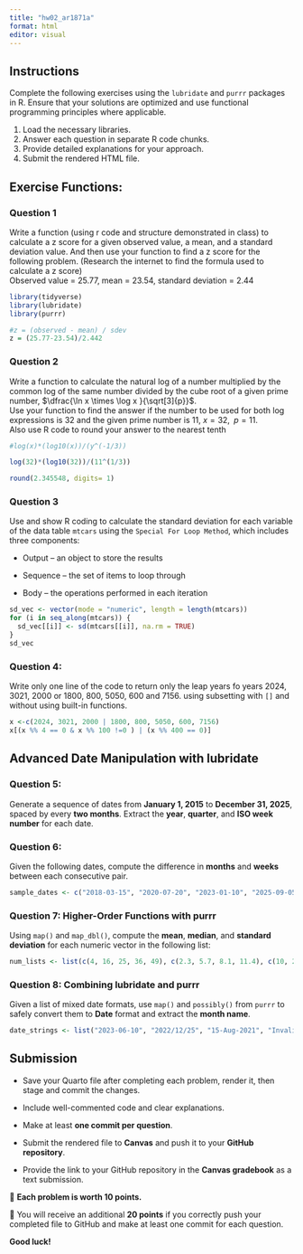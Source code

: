 ```yaml
---
title: "hw02_ar1871a"
format: html
editor: visual
---
```


## Instructions

Complete the following exercises using the `lubridate` and `purrr` packages in R. Ensure that your solutions are optimized and use functional programming principles where applicable.

1.  Load the necessary libraries.
2.  Answer each question in separate R code chunks.
3.  Provide detailed explanations for your approach.
4.  Submit the rendered HTML file.

## Exercise Functions:

### Question 1

Write a function (using r code and structure demonstrated in class) to calculate a z score for a given observed value, a mean, and a standard deviation value. And then use your function to find a z score for the following problem. (Research the internet to find the formula used to calculate a z score)\
Observed value = 25.77, mean = 23.54, standard deviation = 2.44

```r

library(tidyverse)
library(lubridate)
library(purrr)

#z = (observed - mean) / sdev
z = (25.77-23.54)/2.442

```

### Question 2

Write a function to calculate the natural log of a number multiplied by the common log of the same number divided by the cube root of a given prime number, $\dfrac{\ln x \times \log x }{\sqrt[3]{p}}$.\
Use your function to find the answer if the number to be used for both log expressions is 32 and the given prime number is 11, $x = 32, \;\;p=11$.\
Also use R code to round your answer to the nearest tenth

```r
#log(x)*(log10(x))/(y^(-1/3))

log(32)*(log10(32))/(11^(1/3))

round(2.345548, digits= 1)

```

### Question 3

Use and show R coding to calculate the standard deviation for each variable of the data table `mtcars` using the `Special For Loop Method`, which includes three components:

-   Output – an object to store the results

-   Sequence – the set of items to loop through

-   Body – the operations performed in each iteration

```r

sd_vec <- vector(mode = "numeric", length = length(mtcars))
for (i in seq_along(mtcars)) {
  sd_vec[[i]] <- sd(mtcars[[i]], na.rm = TRUE)
}
sd_vec

```

### Question 4:

Write only one line of the code to return only the leap years fo years 2024, 3021, 2000 or 1800, 800, 5050, 600 and 7156. using subsetting with `[]` and without using built-in functions.

```r
x <-c(2024, 3021, 2000 | 1800, 800, 5050, 600, 7156)
x[(x %% 4 == 0 & x %% 100 !=0 ) | (x %% 400 == 0)]
```

## Advanced Date Manipulation with lubridate

### Question 5:

Generate a sequence of dates from **January 1, 2015** to **December 31, 2025**, spaced by every **two months**. Extract the **year**, **quarter**, and **ISO week number** for each date.

### Question 6:

Given the following dates, compute the difference in **months** and **weeks** between each consecutive pair.

``` r
sample_dates <- c("2018-03-15", "2020-07-20", "2023-01-10", "2025-09-05")
```

### Question 7: Higher-Order Functions with purrr

Using `map()` and `map_dbl()`, compute the **mean**, **median**, and **standard deviation** for each numeric vector in the following list:

``` r
num_lists <- list(c(4, 16, 25, 36, 49), c(2.3, 5.7, 8.1, 11.4), c(10, 20, 30, 40, 50))
```

### Question 8: Combining lubridate and purrr

Given a list of mixed date formats, use `map()` and `possibly()` from `purrr` to safely convert them to **Date** format and extract the **month name**.

``` r
date_strings <- list("2023-06-10", "2022/12/25", "15-Aug-2021", "InvalidDate")
```

## Submission

-   Save your Quarto file after completing each problem, render it, then stage and commit the changes.

-   Include well-commented code and clear explanations.

-   Make at least **one commit per question**.

-   Submit the rendered file to **Canvas** and push it to your **GitHub repository**.

-   Provide the link to your GitHub repository in the **Canvas gradebook** as a text submission.

🔹 **Each problem is worth 10 points.**

🔹 You will receive an additional **20 points** if you correctly push your completed file to GitHub and make at least one commit for each question.

**Good luck!**
